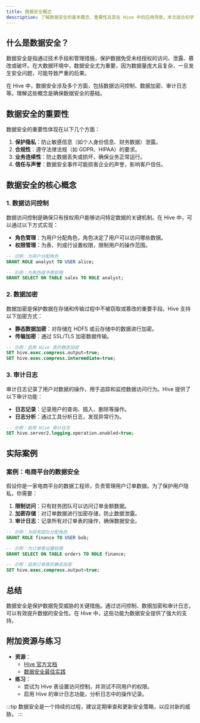 ```yaml
---
title: 数据安全概述
description: 了解数据安全的基本概念、重要性及其在 Hive 中的应用场景。本文适合初学者，将逐步讲解数据安全的核心内容，并提供实际案例和代码示例。
---
```


## 什么是数据安全？

数据安全是指通过技术手段和管理措施，保护数据免受未经授权的访问、泄露、篡改或破坏。在大数据环境中，数据安全尤为重要，因为数据量庞大且复杂，一旦发生安全问题，可能导致严重的后果。

在 Hive 中，数据安全涉及多个方面，包括数据访问控制、数据加密、审计日志等。理解这些概念是确保数据安全的基础。

## 数据安全的重要性

数据安全的重要性体现在以下几个方面：

1. **保护隐私**：防止敏感信息（如个人身份信息、财务数据）泄露。
2. **合规性**：遵守法律法规（如 GDPR、HIPAA）的要求。
3. **业务连续性**：防止数据丢失或损坏，确保业务正常运行。
4. **信任与声誉**：数据安全事件可能损害企业的声誉，影响客户信任。

## 数据安全的核心概念

### 1. 数据访问控制

数据访问控制是确保只有授权用户能够访问特定数据的关键机制。在 Hive 中，可以通过以下方式实现：

- **角色管理**：为用户分配角色，角色决定了用户可以访问哪些数据。
- **权限管理**：为表、列或行设置权限，限制用户的操作范围。

```sql
-- 示例：为用户分配角色
GRANT ROLE analyst TO USER alice;

-- 示例：为角色授予表权限
GRANT SELECT ON TABLE sales TO ROLE analyst;
```

### 2. 数据加密

数据加密是保护数据在存储和传输过程中不被窃取或篡改的重要手段。Hive 支持以下加密方式：

- **静态数据加密**：对存储在 HDFS 或云存储中的数据进行加密。
- **传输加密**：通过 SSL/TLS 加密数据传输。

```sql
-- 示例：启用 Hive 表的静态加密
SET hive.exec.compress.output=true;
SET hive.exec.compress.intermediate=true;
```

### 3. 审计日志

审计日志记录了用户对数据的操作，用于追踪和监控数据访问行为。Hive 提供了以下审计功能：

- **日志记录**：记录用户的查询、插入、删除等操作。
- **日志分析**：通过工具分析日志，发现异常行为。

```sql
-- 示例：启用 Hive 审计日志
SET hive.server2.logging.operation.enabled=true;
```

## 实际案例

### 案例：电商平台的数据安全

假设你是一家电商平台的数据工程师，负责管理用户订单数据。为了保护用户隐私，你需要：

1. **限制访问**：只有财务团队可以访问订单金额数据。
2. **加密存储**：对订单数据进行加密存储，防止数据泄露。
3. **审计日志**：记录所有对订单表的操作，确保数据安全。

```sql
-- 示例：为财务团队分配角色
GRANT ROLE finance TO USER bob;

-- 示例：为订单表设置权限
GRANT SELECT ON TABLE orders TO ROLE finance;

-- 示例：启用订单表的静态加密
SET hive.exec.compress.output=true;
```

## 总结

数据安全是保护数据免受威胁的关键措施。通过访问控制、数据加密和审计日志，可以有效提升数据的安全性。在 Hive 中，这些功能为数据安全提供了强大的支持。

## 附加资源与练习

- **资源**：
  - [Hive 官方文档](https://hive.apache.org/)
  - [数据安全最佳实践](https://www.example.com/data-security-best-practices)
- **练习**：
  - 尝试为 Hive 表设置访问控制，并测试不同用户的权限。
  - 启用 Hive 的审计日志功能，分析日志中的操作记录。

:::tip
数据安全是一个持续的过程，建议定期审查和更新安全策略，以应对新的威胁。
:::